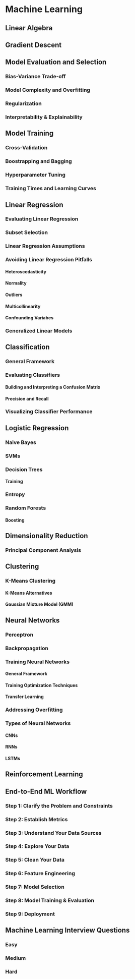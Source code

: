 # Machine Learning

## Linear Algebra

## Gradient Descent

## Model Evaluation and Selection

### Bias-Variance Trade-off

### Model Complexity and Overfitting

### Regularization

### Interpretability & Explainability

## Model Training

### Cross-Validation

### Boostrapping and Bagging

### Hyperparameter Tuning

### Training Times and Learning Curves

## Linear Regression

### Evaluating Linear Regression

### Subset Selection

### Linear Regression Assumptions

### Avoiding Linear Regression Pitfalls

#### Heteroscedasticity

#### Normality

#### Outliers

#### Multicollinearity

#### Confounding Variabes

### Generalized Linear Models

## Classification

### General Framework

### Evaluating Classifiers

#### Building and Interpreting a Confusion Matrix

#### Precision and Recall

### Visualizing Classifier Performance

## Logistic Regression

### Naive Bayes

### SVMs

### Decision Trees

#### Training

### Entropy

### Random Forests

#### Boosting

## Dimensionality Reduction

### Principal Component Analysis

## Clustering

### K-Means Clustering

#### K-Means Alternatives

#### Gaussian Mixture Model (GMM)

## Neural Networks

### Perceptron

### Backpropagation

### Training Neural Networks

#### General Framework

#### Training Optimization Techniques

#### Transfer Learning

### Addressing Overfitting

### Types of Neural Networks

#### CNNs

#### RNNs

#### LSTMs

## Reinforcement Learning

## End-to-End ML Workflow

### Step 1: Clarify the Problem and Constraints

### Step 2: Establish Metrics

### Step 3: Understand Your Data Sources

### Step 4: Explore Your Data

### Step 5: Clean Your Data

### Step 6: Feature Engineering

### Step 7: Model Selection

### Step 8: Model Training & Evaluation

### Step 9: Deployment

## Machine Learning Interview Questions

### Easy

### Medium

### Hard
